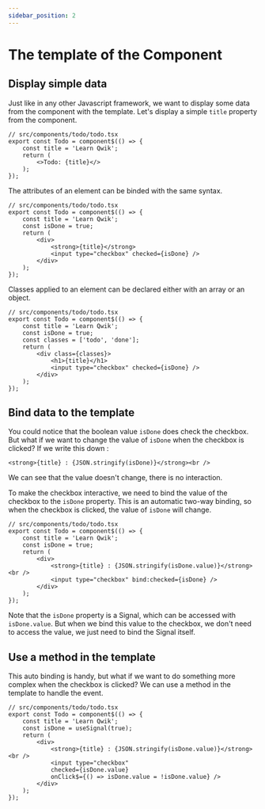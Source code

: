 ```yaml
---
sidebar_position: 2
---
```


# The template of the Component

## Display simple data

Just like in any other Javascript framework, we want to display some data from the component with the template.
Let's display a simple `title` property from the component.


```tsx
// src/components/todo/todo.tsx 
export const Todo = component$(() => {
    const title = 'Learn Qwik';
    return (
        <>Todo: {title}</>
    );
});
```

The attributes of an element can be binded with the same syntax.

```tsx
// src/components/todo/todo.tsx
export const Todo = component$(() => {
    const title = 'Learn Qwik';
    const isDone = true;
    return (
        <div>
            <strong>{title}</strong>
            <input type="checkbox" checked={isDone} />
        </div>
    );
});
```

Classes applied to an element can be declared either with an array or an object.
    
```tsx
// src/components/todo/todo.tsx
export const Todo = component$(() => {
    const title = 'Learn Qwik';
    const isDone = true;
    const classes = ['todo', 'done'];
    return (
        <div class={classes}>
            <h1>{title}</h1>
            <input type="checkbox" checked={isDone} />
        </div>
    );
});
```
## Bind data to the template

You could notice that the boolean value `isDone` does check the checkbox. 
But what if we want to change the value of `isDone` when the checkbox is clicked?
If we write this down : 

```tsx
<strong>{title} : {JSON.stringify(isDone)}</strong><br />
```

We can see that the value doesn't change, there is no interaction.

To make the checkbox interactive, we need to bind the value of the checkbox to the `isDone` property.
This is an automatic two-way binding, so when the checkbox is clicked, the value of `isDone` will change.

```tsx
// src/components/todo/todo.tsx
export const Todo = component$(() => {
    const title = 'Learn Qwik';
    const isDone = true;
    return (
        <div>
            <strong>{title} : {JSON.stringify(isDone.value)}</strong><br />
            <input type="checkbox" bind:checked={isDone} />
        </div>
    );
});
```
Note that the `isDone` property is a Signal, which can be accessed with `isDone.value`.
But when we bind this value to the checkbox, we don't need to access the value, we just need to bind the Signal itself.

## Use a method in the template

This auto binding is handy, but what if we want to do something more complex when the checkbox is clicked?
We can use a method in the template to handle the event.

```tsx
// src/components/todo/todo.tsx
export const Todo = component$(() => {
    const title = 'Learn Qwik';
    const isDone = useSignal(true);
    return (
        <div>
            <strong>{title} : {JSON.stringify(isDone.value)}</strong><br />
            <input type="checkbox" 
            checked={isDone.value} 
            onClick$={() => isDone.value = !isDone.value} />
        </div>
    );
});
```